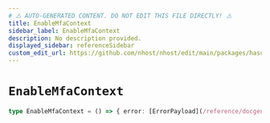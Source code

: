 ```yaml
---
# ⚠️ AUTO-GENERATED CONTENT. DO NOT EDIT THIS FILE DIRECTLY! ⚠️
title: EnableMfaContext
sidebar_label: EnableMfaContext
description: No description provided.
displayed_sidebar: referenceSidebar
custom_edit_url: https://github.com/nhost/nhost/edit/main/packages/hasura-auth-js/src/machines/enable-mfa.ts#L7
---
```


# `EnableMfaContext`

```ts
type EnableMfaContext = () => { error: [ErrorPayload](/reference/docgen/javascript/auth/types/error-payload) | null, imageUrl: string | null, secret: string | null }
```
